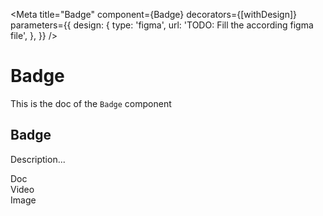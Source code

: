 <!--- Badge.stories.mdx --->


<Meta
  title="Badge"
  component={Badge}
  decorators={[withDesign]}
  parameters={{
    design: {
      type: 'figma',
      url: 'TODO: Fill the according figma file',
    },
  }}
/>

# Badge

This is the doc of the `Badge` component

## Badge

Description...

<Canvas>
  <Story name="base">
    <Stack size={2}>
      <div>
        <Badge>Doc</Badge>
      </div>
      <div>
        <Badge>Video</Badge>
      </div>
      <div>
        <Badge active>Image</Badge>
      </div>
    </Stack>
  </Story>
</Canvas>
